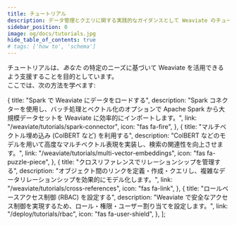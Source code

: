 ```yaml
---
title: チュートリアル
description: データ管理とクエリに関する実践的なガイダンスとして Weaviate のチュートリアルを探求しましょう。
sidebar_position: 0
image: og/docs/tutorials.jpg
hide_table_of_contents: true
# tags: ['how to', 'schema']
---
```



<BasicPrereqs />

チュートリアルは、_あなた_ の特定のニーズに基づいて Weaviate を活用できるよう支援することを目的としています。  
ここでは、次の方法を学べます:


  {
    title: "Spark で Weaviate にデータをロードする",
    description:
      "Spark コネクターを使用し、バッチ処理とベクトル化のオプションで Apache Spark から大規模データセットを Weaviate に効率的にインポートします。",
    link: "/weaviate/tutorials/spark-connector",
    icon: "fas fa-fire",
  },
  {
    title: "マルチベクトル埋め込み (ColBERT など) を利用する",
    description:
      "ColBERT などのモデルを用いて高度なマルチベクトル表現を実装し、検索の関連性を向上させます。",
    link: "/weaviate/tutorials/multi-vector-embeddings",
    icon: "fas fa-puzzle-piece",
  },
  {
    title: "クロスリファレンスでリレーションシップを管理する",
    description:
      "オブジェクト間のリンクを定義・作成・クエリし、複雑なデータリレーションシップを効果的にモデル化します。",
    link: "/weaviate/tutorials/cross-references",
    icon: "fas fa-link",
  },
  {
    title: "ロールベースアクセス制御 (RBAC) を設定する",
    description:
      "Weaviate で安全なアクセス制御を実現するため、ロール・権限・ユーザー割り当てを設定します。",
    link: "/deploy/tutorials/rbac",
    icon: "fas fa-user-shield",
  },
];

<br />
<CardsSection items={advancedFeaturesData} />
<br />